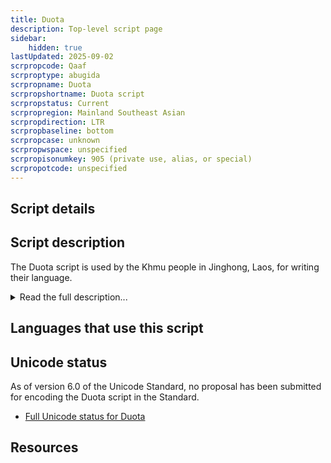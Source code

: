 ```yaml
---
title: Duota
description: Top-level script page
sidebar:
    hidden: true
lastUpdated: 2025-09-02
scrpropcode: Qaaf
scrproptype: abugida
scrpropname: Duota
scrpropshortname: Duota script
scrpropstatus: Current
scrpropregion: Mainland Southeast Asian
scrpropdirection: LTR
scrpropbaseline: bottom
scrpropcase: unknown
scrpropwspace: unspecified
scrpropisonumkey: 905 (private use, alias, or special)
scrpropotcode: unspecified
---
```



## Script details

<ScriptDetails />

## Script description

The Duota script is used by the Khmu people in Jinghong, Laos, for writing their language.

<details>
<summary>Read the full description...</summary>The script is also used in China, where the Khmu population is relatively small and isolated. The language is also spoken in other parts of Laos, where it is written in the Laotian script, and in  Vietnam, Myanmar and Thailand, where it is written in the Latin script. Speakers in Mengla, on the China/Laos border do not apply any script to the language. There have been experimental attempts in Thailand to apply the Thai script to Khmu phonology.

_This script is not currently recognized by [ISO 15924](http://www.unicode.org/iso15924/), but is included in ScriptSource for research purposes. If you have any information on this script, please add the information to the site. Your contributions can be a great help in refining and expanding the ISO 15924 standard._
</details>

## Languages that use this script

<WsList script='Qaaf' wsMax='5' />

## Unicode status

As of version 6.0 of the Unicode Standard, no proposal has been submitted for encoding the Duota script in the Standard.

- [Full Unicode status for Duota](/scrlang/unicode/qaaf-unicode)



## Resources

<ScriptResources detailSummary='seemore' />

